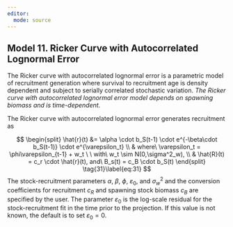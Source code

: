 ```yaml
---
editor: 
  mode: source
---
```


## Model 11. Ricker Curve with Autocorrelated Lognormal Error {.unnumbered}

The Ricker curve with autocorrelated lognormal error is a parametric model of recruitment generation where survival to recruitment age is density dependent and subject to serially correlated stochastic variation. *The Ricker curve with autocorrelated lognormal error model depends on spawning biomass and is time-dependent.*

The Ricker curve with autocorrelated lognormal error generates recruitment as

$$
\begin{split}
\hat{r}(t) &= \alpha \cdot b_S(t-1) \cdot e^{-\beta\cdot b_S(t-1)} \cdot e^{\varepsilon_t} \\
& where\ \varepsilon_t = \phi\varepsilon_{t-1} + w_t \ \ with\ w_t \sim  N(0,\sigma^2_w), \\ 
& \hat{R}(t) = c_r \cdot \hat{r}(t), and\ B_s(t) = c_B \cdot b_S(t)
\end{split}
\tag{31}\label{eq:31}
$$
The stock-recruitment parameters $\alpha$, $\beta$, $\phi$, $\varepsilon_0$, and $\sigma^2_w$ and the conversion coefficients
for recruitment $c_R$ and spawning stock biomass $c_B$ are specified by the user. The parameter $\varepsilon_0$ is the log-scale residual for the stock-recruitment fit in the time prior to the projection. If this value is not known, the default is to set $\varepsilon_0 = 0$.

